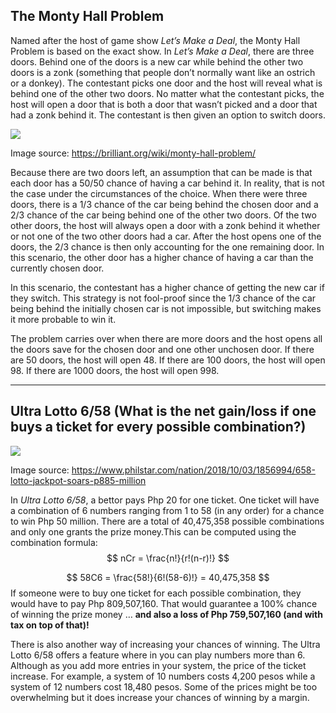 
## The Monty Hall Problem


Named after the host of game show *Let’s Make a Deal*, the Monty Hall Problem is based on the exact show. In *Let’s Make a Deal*, there are three doors. Behind one of the doors is a new car while behind the other two doors is a zonk (something that people don’t normally want like an ostrich or a donkey). The contestant picks one door and the host will reveal what is behind one of the other two doors. No matter what the contestant picks, the host will open a door that is both a door that wasn’t picked and a door that had a zonk behind it. The contestant is then given an option to switch doors.


<img src="https://brilliant-staff-media.s3-us-west-2.amazonaws.com/tiffany-wang/gWotbuEdYC.png">

Image source: <https://brilliant.org/wiki/monty-hall-problem/>


  Because there are two doors left, an assumption that can be made is that each door has a 50/50 chance of having a car behind it. In reality, that is not the case under the circumstances of the choice. When there were three doors, there is a 1/3 chance of the car being behind the chosen door and a 2/3 chance of the car being behind one of the other two doors. Of the two other doors, the host will always open a door with a zonk behind it whether or not one of the two other doors had a car. After the host opens one of the doors, the 2/3 chance is then only accounting for the one remaining door. In this scenario, the other door has a higher chance of having a car than the currently chosen door.

  In this scenario, the contestant has a higher chance of getting the new car if they switch. This strategy is not fool-proof since the 1/3 chance of the car being behind the initially chosen car is not impossible, but switching makes it more probable to win it.
        	
  The problem carries over when there are more doors and the host opens all the doors save for the chosen door and one other unchosen door. If there are 50 doors, the host will open 48. If there are 100 doors, the host will open 98. If there are 1000 doors, the host will open 998.


* * *

## Ultra Lotto 6/58 (What is the net gain/loss if one buys a ticket for every possible combination?)


<img src="https://media.philstar.com/images/articles/lotto_2018-10-03_20-51-32.jpg">

Image source: <https://www.philstar.com/nation/2018/10/03/1856994/658-lotto-jackpot-soars-p885-million>


In *Ultra Lotto 6/58*, a bettor pays Php 20 for one ticket. One ticket will have a combination of 6 numbers ranging from 1 to 58 (in any order) for a chance to win Php 50 million. There are a total of 40,475,358 possible combinations and only one grants the prize money.This can be computed using the combination formula: 
$$
nCr = \frac{n!}{r!(n-r)!}
$$

$$
58C6 = \frac{58!}{6!(58-6)!} = 40,475,358
$$
If someone were to buy one ticket for each possible combination, they would have to pay Php 809,507,160. That would guarantee a 100% chance of winning the prize money … **and also a loss of Php 759,507,160 (and with tax on top of that)!**


There is also another way of increasing your chances of winning. The Ultra Lotto 6/58 offers a feature where in you can play numbers more than 6. Although as you add more entries in your system, the price of the ticket increase. For example, a system of 10 numbers costs 4,200 pesos while a system of 12 numbers cost 18,480 pesos. Some of the prices might be too overwhelming but it does increase your chances of winning by a margin.   

